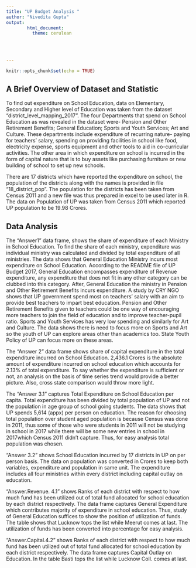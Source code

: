 ---
title: "UP Budget Analysis "
author: "Nivedita Gupta"
output: 
        html_document:
          theme: cerulean
          
          
          

---

```{r setup, include=FALSE}
knitr::opts_chunk$set(echo = TRUE)
```

## A Brief Overview of Dataset and Statistic 
To find out expenditure on School Education, data on Elementary, Secondary and Higher level of Education was taken from the dataset "district_level_mapping_2017".  The four Departments that spend on School Education as was revealed in the dataset were- Pension and Other Retirement Benefits; General Education; Sports and Youth Services; Art and Culture. These departments include expenditure of recurring nature- paying for teachers’ salary, spending on providing facilities in school like food, electricity expense, sports equipment and other tools to aid in co-curricular activities. The other area in which expenditure on school is incurred in the form of capital nature that is to buy assets like purchasing furniture or new building of school to set up new schools.  

There are 17 districts which have reported the expenditure on school, the population of the districts along with the names is provided in file “18_district_pop”. The population for the districts has been taken from Census 2011 and a new file was thus prepared in excel to be used later in R. The data on Population of UP was taken from Census 2011 which reported UP population to be 19.98 Crores. 


## Data Analysis 

The “Answer1” data frame, shows the share of expenditure of each Ministry in School Education. To find the share of each ministry, expenditure was individual ministry was calculated and divided by total expenditure of all ministries. The data shows that General Education Ministry incurs most expenditure on School Education. According to the README file of UP Budget 2017, General Education encompasses expenditure of Revenue expenditure, any expenditure that does not fit in any other category can be clubbed into this category. After, General Education the ministry in Pension and Other Retirement Benefits incurs expenditure. A study by CRY NGO shows that UP government spend most on teachers’ salary with an aim to provide best teachers to impart best education. Pension and Other Retirement Benefits given to teachers could be one way of encouraging more teachers to join the field of education and to improve teacher-pupil ratio. Sports and Youth Services has very low spending and similarly for Art and Culture. The data shows there is need to focus more on Sports and Art so the youth of UP can explore areas other than academics too. State Youth Policy of UP can focus more on these areas. 

The “Answer 2” data frame shows share of capital expenditure in the total expenditure incurred on School Education. 2,436.1 Crores is the absolute amount of expenditure incurred on school education which accounts for 2.13% of total expenditure. To say whether the expenditure is sufficient or not, an analysis on the basis of time series trend would provide a better picture. Also, cross state comparison would throw more light. 

The “Answer 3.1” captures Total Expenditure on School Education per capita. Total expenditure has been divided by total population of UP and not the population in age group of school going students. The data shows that UP spends 5,614 (appx) per person on education. The reason for choosing total population over student aged population is because Census was done in 2011, thus some of those who were students in 2011 will not be studying in school in 2017 while there will be some new entries in school in 2017which Census 2011 didn’t capture. Thus, for easy analysis total population was chosen. 

“Answer 3.2” shows School Education incurred by 17 districts in UP on per person basis. The data on population was converted in Crores to keep both variables, expenditure and population in same unit. The expenditure includes all four ministries within every district including capital outlay on education. 

“Answer.Revenue. 4.1” shows Ranks of each district with respect to how much fund has been utilized out of total fund allocated for school education by each district respectively. The data frame captures General Expenditure which contributes majority of expenditure in school education. Thus, study of General Education suffices to show the position of utilization of funds. The table shows that Lucknow tops the list while Meerut comes at last. The utilization of funds has been converted into percentage for easy analysis. 

“Answer.Capital.4.2” shows Ranks of each district with respect to how much fund has been utilized out of total fund allocated for school education by each district respectively. The data frame captures Capital Outlay on Education. In the table Basti tops the list while Lucknow Coll. comes at last. 

